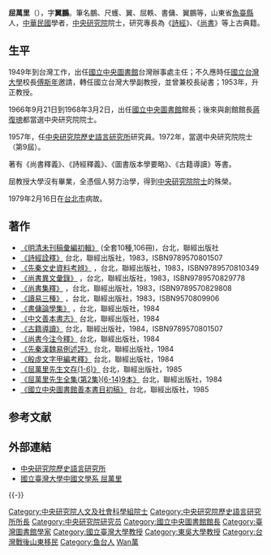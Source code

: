 {{unreferenced|time=2013-04-14T07:12:20+00:00}}
{{Expand|time=2014-06-04T07:37:23+00:00}}
'''屈萬里'''（{{bd|1907年|9月15日|1979年|2月16日|catIdx=Qu屈}}），字'''翼鵬'''。筆名鵬、尺蠖、翼、屈軼、書傭、翼鵬等，山東省[[魚臺縣|魚臺縣]]人，[[中華民國|中華民國]]學者，[[中央研究院|中央研究院]]院士，研究專長為《[[詩經|詩經]]》、《[[尚書|尚書]]》等上古典籍。

==生平==
1949年到台灣工作，出任[[國家圖書館_(中華民國)|國立中央圖書館]]台灣辦事處主任；不久應時任[[國立台灣大學|國立台灣大學]]校長[[傅斯年|傅斯年]]邀請，轉任國立台灣大學副教授，並曾兼校長祕書；1953年，升正教授。

1966年9月21日到1968年3月2日，出任[[國家圖書館_(中華民國)|國立中央圖書館]]館長；後來與創館館長[[蔣復璁|蔣復璁]]都當選中央研究院院士。

1957年，任[[中央研究院歷史語言研究所|中央研究院歷史語言研究所]]研究員。1972年，當選中央研究院院士（第9屆）。

著有《尚書釋義》、《詩經釋義》、《圖書版本學要略》、《古籍導讀》等書。

屈教授大學沒有畢業，全憑個人努力治學，得到[[中央研究院院士|中央研究院院士]]的殊榮。

1979年2月16日在[[台北市|台北市]]病故。

== 著作 ==
{{Reflist}}
* [https://www.linkingbooks.com.tw/LNB/book/Book.aspx?ID=8001 《明清未刊稿彙編初輯》] {{Wayback|url=https://www.linkingbooks.com.tw/LNB/book/Book.aspx?ID=8001 |date=20190520025330 }}(全套10種,106冊)，台北，聯經出版社
* [https://www.linkingbooks.com.tw/LNB/book/Book.aspx?ID=89007-05-2 《詩經詮釋》] {{Wayback|url=https://www.linkingbooks.com.tw/LNB/book/Book.aspx?ID=89007-05-2 |date=20190520191234 }}台北，聯經出版社，1983，ISBN9789570801507
* [https://www.linkingbooks.com.tw/LNB/book/Book.aspx?ID=89007-04-2 《先秦文史資料考辨》] {{Wayback|url=https://www.linkingbooks.com.tw/LNB/book/Book.aspx?ID=89007-04-2 |date=20190521185410 }}，台北，聯經出版社，1983，ISBN9789570810349
* [https://www.linkingbooks.com.tw/LNB/book/Book.aspx?ID=89007-03-2 《尚書異文彙錄》] {{Wayback|url=https://www.linkingbooks.com.tw/LNB/book/Book.aspx?ID=89007-03-2 |date=20190519111305 }}，台北，聯經出版社，1983，ISBN9789570829778
* [https://www.linkingbooks.com.tw/LNB/book/Book.aspx?ID=89007-02-1 《尚書集釋》] {{Wayback|url=https://www.linkingbooks.com.tw/LNB/book/Book.aspx?ID=89007-02-1 |date=20190522011439 }}，台北，聯經出版社，1983，ISBN9789570829808
* [https://www.linkingbooks.com.tw/LNB/book/Book.aspx?ID=89007-01-1 《讀易三種》] {{Wayback|url=https://www.linkingbooks.com.tw/LNB/book/Book.aspx?ID=89007-01-1 |date=20190520020343 }}，台北，聯經出版社，1983，ISBN9570809906
* [https://www.linkingbooks.com.tw/LNB/book/Book.aspx?ID=89007-14 《書傭論學集》] {{Wayback|url=https://www.linkingbooks.com.tw/LNB/book/Book.aspx?ID=89007-14 |date=20190520035908 }}，台北，聯經出版社，1984
* [https://www.linkingbooks.com.tw/LNB/book/Book.aspx?ID=89007-13 《中文善本書志》] {{Wayback|url=https://www.linkingbooks.com.tw/LNB/book/Book.aspx?ID=89007-13 |date=20190520123529 }}台北，聯經出版社，1984
* [https://www.linkingbooks.com.tw/LNB/book/Book.aspx?ID=89007-12 《古籍導讀》] {{Wayback|url=https://www.linkingbooks.com.tw/LNB/book/Book.aspx?ID=89007-12 |date=20190519102122 }}台北，聯經出版社，1984，ISBN9789570801507
* [https://www.linkingbooks.com.tw/LNB/book/Book.aspx?ID=89007-09 《尚書今注今釋》] {{Wayback|url=https://www.linkingbooks.com.tw/LNB/book/Book.aspx?ID=89007-09 |date=20190519043219 }}台北，聯經出版社，1984
* [https://www.linkingbooks.com.tw/LNB/book/Book.aspx?ID=89007-08 《先秦漢魏易例述評》] {{Wayback|url=https://www.linkingbooks.com.tw/LNB/book/Book.aspx?ID=89007-08 |date=20190518222007 }}台北，聯經出版社，1984
* [https://www.linkingbooks.com.tw/LNB/book/Book.aspx?ID=89007-07 《殷虛文字甲編考釋》] {{Wayback|url=https://www.linkingbooks.com.tw/LNB/book/Book.aspx?ID=89007-07 |date=20190520092256 }}台北，聯經出版社，1984
* [https://www.linkingbooks.com.tw/LNB/book/Book.aspx?ID=89007-17-2 《屈萬里先生文存(1-6)》] {{Wayback|url=https://www.linkingbooks.com.tw/LNB/book/Book.aspx?ID=89007-17-2 |date=20190520185218 }}台北，聯經出版社，1985
* [https://www.linkingbooks.com.tw/LNB/book/Book.aspx?ID=89007-06 《屈萬里先生全集(第2集)(6-14)9本》] {{Wayback|url=https://www.linkingbooks.com.tw/LNB/book/Book.aspx?ID=89007-06 |date=20190520121338 }}台北，聯經出版社，1984
* [https://www.linkingbooks.com.tw/LNB/book/Book.aspx?ID=89007-16 《國立中央圖書館善本書目初稿》] {{Wayback|url=https://www.linkingbooks.com.tw/LNB/book/Book.aspx?ID=89007-16 |date=20190519091204 }}台北，聯經出版社，1985

== 参考文献 ==
{{Reflist}}

== 外部連結 ==
*[http://www.ihp.sinica.edu.tw/people_page/p3_z01.htm 中央研究院歷史語言研究所] {{Wayback|url=http://www.ihp.sinica.edu.tw/people_page/p3_z01.htm |date=20110523092454 }}
*[https://web.archive.org/web/20110930061744/http://www.cl.ntu.edu.tw/people/bio.php?PID=132#personal_writing 國立臺灣大學中國文學系 屈萬里]

{{-}}
{{中央研究院第九届院士}}

{{DEFAULTSORT:Qu屈}}
[[Category:中央研究院人文及社會科學組院士|Category:中央研究院人文及社會科學組院士]]
[[Category:中央研究院歷史語言研究所所長|Category:中央研究院歷史語言研究所所長]]
[[Category:中央研究院研究员|Category:中央研究院研究员]]
[[Category:國立中央圖書館館長|Category:國立中央圖書館館長]]
[[Category:臺灣圖書館學家|Category:臺灣圖書館學家]]
[[Category:國立臺灣大學教授|Category:國立臺灣大學教授]]
[[Category:東吳大學教授|Category:東吳大學教授]]
[[Category:台灣戰後山東移民|Category:台灣戰後山東移民]]
[[Category:鱼台人|Category:鱼台人]]
[[Category:屈姓|Wan萬]]